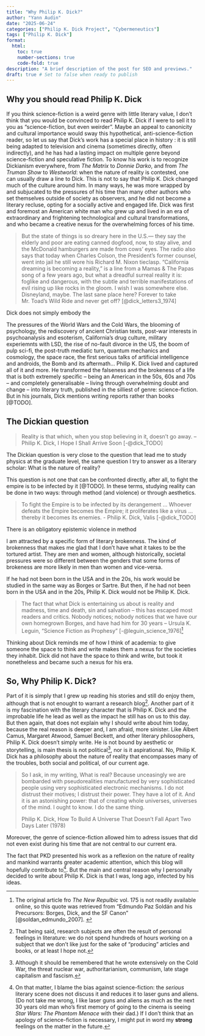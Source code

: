 ```yaml
---
title: "Why Philip K. Dick?"
author: "Yann Audin"
date: "2025-06-24"
categories: ["Philip K. Dick Project", "Cybermeneutics"]
tags: ["Philip K. Dick"]
format:
  html:
    toc: true
    number-sections: true
    code-fold: true
description: "A brief description of the post for SEO and previews."
draft: true # Set to false when ready to publish
---
```


## Why you should read Philip K. Dick

If you think science-fiction is a weird genre with little literary value, I don't think that you would be convinced to read Philip K. Dick if I were to sell it to you as "science-fiction, but even weirder". Maybe an appeal to canonicity and cultural importance would sway this hypothetical, anti-science-fiction reader, so let us say that Dick's work has a special place in history : it is still being adapted to television and cinema (sometimes directly, often indirectly), and he has had a lasting impact on multiple genre beyond science-fiction and speculative fiction. To know his work is to recognize Dickianism everywhere, from *The Matrix* to *Donnie Darko*, and from *The Truman Show* to *Westworld*: when the nature of reality is contested, one can usually draw a line to Dick. This is not to say that Philip K. Dick changed much of the culture around him. In many ways, he was more wrapped by and subjucated to the pressures of his time than many other authors who set themselves outside of society as observers, and he did not become a literary recluse, opting for a socially active and engaged life. Dick was first and foremost an American white man who grew up and lived in an era of extraordinary and frightening technological and cultural transformations, and who became a creative nexus for the overwhelming forces of his time. 

> But the state of things is so dreary here in the U.S.— they say the elderly and poor are eating canned dogfood, now, to stay alive, and the McDonald hamburg­ers are made from cows’ eyes. The radio also says that today when Charles Colson, the President’s former counsel, went into jail he still wore his Richard M. Nixon tieclasp. “California dreaming is becoming a reality,” is a line from a Mamas & The Papas song of a few years ago, but what a dreadful surreal reality it is: foglike and dangerous, with the subtle and terrible manifestations of evil rising up like rocks in the gloom. I wish I was somewhere else. Disneyland, maybe. The last sane place here? Forever to take Mr. Toad’s Wild Ride and never get off? [@dick_letters3_1974]

Dick does not simply embody the 

The pressures of the World Wars and the Cold Wars, the blooming of psychology, the rediscovery of ancient Christian texts, post-war interests in psychoanalysis and esoterism, California's drug culture, military experiemnts with LSD, the rise of no-fault divorce in the US, the boom of pulp sci-fi, the post-truth mediatic turn, quantum mechanics and cosmology, the space race, the first serious talks of artificial intelligence and androids, the Bomb and its aftermath... Philip K. Dick lived and captured all of it and more. He transformed the falseness and the brokeness of a life that is both extremely specific -- being an American in the 50s, 60s and 70s -- and completely generalisable -- living through overwhelming doubt and change -- into literary truth, published in the silliest of genre: science-fiction. But in his journals, Dick mentions writing reports rather than books [@TODO]. 

## The Dickian question

> Reality is that which, when you stop believing in it, doesn't go away.
> -- Philip K. Dick, I Hope I Shall Arrive Soon [-@dick_TODO]

The Dickian question is very close to the question that lead me to study physics at the graduate level, the same question I try to answer as a literary scholar: What is the nature of reality?

This question is not one that can be confronted directly, after all, to fight the empire is to be infected by it [@TODO]. In these terms, studying reality can be done in two ways: through method (and violence) or through aesthetics.

> To fight the Empire is to be infected by its derangement ... Whoever defeats the Empire becomes the Empire; it proliferates like a virus ... thereby it becomes its enemies. - Philip K. Dick, Valis [-@dick_TODO]

There is an obligatory epistemic violence in method


I am attracted by a specific form of literary brokenness. 
The kind of brokenness that makes me glad that I don't have what it takes to be the tortured artist. 
They are men and women, although historically, societal pressures were so different between the genders that some forms of brokeness are more likely in men than women and vice-versa. 

If he had not been born in the USA and in the 20s, his work would be studied in the same way as Borges or Sartre. 
But then, if he had not been born in the USA and in the 20s, Philip K. Dick would not be Philip K. Dick. 

> The fact that what Dick is entertaining us about is reality and madness, time and death, sin and salvation -- this has escaped most readers and critics. Nobody notices; nobody notices that we have our own homegrown Borges, and have had him for 30 years
> -- Ursula K. Leguin, "Science Fiction as Prophesy" [-@leguin_science_1976]^[The original article fro *The New Repulbic* vol. 175 is not readily available online, so this quote was retrieved from "Edmundo Paz Soldán and his Precursors: Borges, Dick, and the SF Canon" [@soldan_edmundo_2007]. ]

Thinking about Dick reminds me of how I think of academia: to give someone the space to think and write makes them a nexus for the societies they inhabit. 
Dick did not have the space to think and write, but took it nonetheless and became such a nexus for his era. 

## So, Why Philip K. Dick? 

Part of it is simply that I grew up reading his stories and still do enjoy them, although that is not enought to warrant a research blog^[That being said, research subjects are often the result of personal feelings in literature: we do not spend hundreds of hours working on a subject that we don't like just for the sake of "producing" articles and books, or at least I hope not.].
Another part of it is my fascination with the literary character that is Philip K. Dick and the improbable life he lead as well as the impact he still has on us to this day. 
But then again, that does not explain why I should write about him today, because the real reason is deeper and, I am afraid, more sinister. 
Like Albert Camus, Margaret Atwood, Samuel Beckett, and other literary philosophers, Philip K. Dick doesn't simply write.
He is not bound by aesthetic or storytelling, is main thesis is not political^[Although it should be remembered that he wrote extensively on the Cold War, the threat nuclear war, authoritarianism, communism, late stage capitalism and fascism.], nor is it aspirational.
No, Philip K. Dick has a philosophy about the nature of reality that encompasses many of the troubles, both social and political, of our current age.

> So I ask, in my writing, What is real? Because unceasingly we are bombarded with pseudorealities manufactured by very sophisticated people using very sophisticated electronic mechanisms. I do not distrust their motives; I distrust their power. They have a lot of it. And it is an astonishing power: that of creating whole universes, universes of the mind. I ought to know. I do the same thing. 
> 
> Philip K. Dick, How To Build A Universe That Doesn't Fall Apart Two Days Later (1978)

Moreover, the genre of science-fiction allowed him to adress issues that did not even exist during his time that are not central to our current era. 

The fact that PKD presented his work as a reflexion on the nature of reality and mankind warrants greater academic attention, which this blog will hopefully contribute to^[On that matter, I blame the bias against science-fiction: the *serious* literary scene does not discuss it and reduces it to laser guns and aliens. (Do not take me wrong, I like laser guns and aliens as much as the next 30 years old man who's first memory of going to the cinema is seeing *Star Wars: The Phantom Menace* with their dad.) If I don't think that an apology of science-fiction is necessary, I might put in word my **strong** feelings on the matter in the future.]. 
But the main and central reason why I personally decided to write about Philip K. Dick is that I was, long ago, infected by his ideas. 



